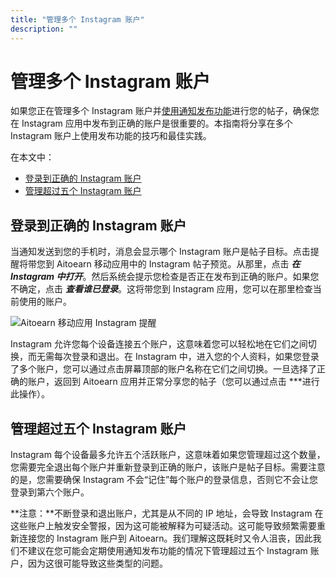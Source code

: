 ```yaml
---
title: "管理多个 Instagram 账户"
description: ""
---
```


<UpdatedAt />


# 管理多个 Instagram 账户

如果您正在管理多个 Instagram 账户并[使用通知发布功能](https://支持.aitoearn.com//支持.aitoearn.com/article/658-using-notification-发布功能)进行您的帖子，确保您在 Instagram 应用中发布到正确的账户是很重要的。本指南将分享在多个 Instagram 账户上使用发布功能的技巧和最佳实践。

在本文中：
- [登录到正确的 Instagram 账户](#Logging-into-the-correct-Instagram-账户-fm-k_)
- [管理超过五个 Instagram 账户](#Managing-更多-than-five-Instagram-账户s-kE_O6)

## 登录到正确的 Instagram 账户

当通知发送到您的手机时，消息会显示哪个 Instagram 账户是帖子目标。点击提醒将带您到 Aitoearn 移动应用中的 Instagram 帖子预览。从那里，点击 ***在 Instagram 中打开***。然后系统会提示您检查是否正在发布到正确的账户。如果您不确定，点击 ***查看谁已登录***。这将带您到 Instagram 应用，您可以在那里检查当前使用的账户。

![Aitoearn 移动应用 Instagram 提醒](//d33v4339jhl8k0.cloudfront.net/docs/assets/64cb6cf86d4a3e191f237e66/图片s/651499dc556a3e3cf18cc027/img-1714411-1695848922-1561476440.png)

Instagram 允许您每个设备连接五个账户，这意味着您可以轻松地在它们之间切换，而无需每次登录和退出。在 Instagram 中，进入您的个人资料，如果您登录了多个账户，您可以通过点击屏幕顶部的账户名称在它们之间切换。一旦选择了正确的账户，返回到 Aitoearn 应用并正常分享您的帖子（您可以通过点击 ***进行此操作）。

## 管理超过五个 Instagram 账户

Instagram 每个设备最多允许五个活跃账户，这意味着如果您管理超过这个数量，您需要完全退出每个账户并重新登录到正确的账户，该账户是帖子目标。需要注意的是，您需要确保 Instagram 不会“记住”每个账户的登录信息，否则它不会让您登录到第六个账户。

**注意：**不断登录和退出账户，尤其是从不同的 IP 地址，会导致 Instagram 在这些账户上触发安全警报，因为这可能被解释为可疑活动。这可能导致频繁需要重新连接您的 Instagram 账户到 Aitoearn。我们理解这既耗时又令人沮丧，因此我们不建议在您可能会定期使用通知发布功能的情况下管理超过五个 Instagram 账户，因为这很可能导致这些类型的问题。
